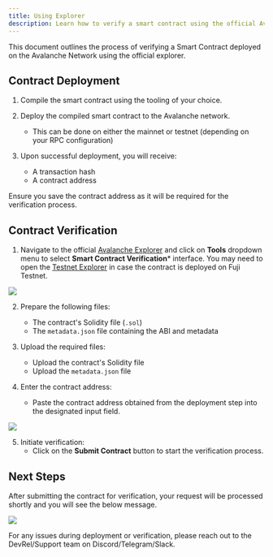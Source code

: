 ```yaml
---
title: Using Explorer
description: Learn how to verify a smart contract using the official Avalanche Explorer.
---
```


This document outlines the process of verifying a Smart Contract deployed on the Avalanche Network using the official explorer.

## Contract Deployment

1. Compile the smart contract using the tooling of your choice.

2. Deploy the compiled smart contract to the Avalanche network.
   - This can be done on either the mainnet or testnet (depending on your RPC configuration)

3. Upon successful deployment, you will receive:
   - A transaction hash
   - A contract address

<Callout title="Note">
Ensure you save the contract address as it will be required for the verification process.
</Callout>

## Contract Verification

1. Navigate to the official [Avalanche Explorer](https://subnets.avax.network/) and click on **Tools** dropdown menu to select **Smart Contract Verification*** interface. You may need to open the [Testnet Explorer](https://subnets-test.avax.network/) in case the contract is deployed on Fuji Testnet.

![](/images/verification-portal.png)

2. Prepare the following files:
   - The contract's Solidity file (`.sol`)
   - The `metadata.json` file containing the ABI and metadata

3. Upload the required files:
   - Upload the contract's Solidity file
   - Upload the `metadata.json` file

4. Enter the contract address:
   - Paste the contract address obtained from the deployment step into the designated input field.

![](/images/contract-addr-input.png)

5. Initiate verification:
   - Click on the **Submit Contract** button to start the verification process.

## Next Steps

After submitting the contract for verification, your request will be processed shortly and you will see the below message.

![](/images/verification-success.png)

For any issues during deployment or verification, please reach out to the DevRel/Support team on Discord/Telegram/Slack.